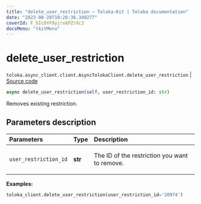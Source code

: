 ```yaml
---
title: "delete_user_restriction — Toloka-Kit | Toloka documentation"
date: "2023-08-28T10:26:36.340277"
coverId: F_bIcOYF9yjrxkPZrXc3
docsMenu: "tkitMenu"
---
```


# delete_user_restriction

`toloka.async_client.client.AsyncTolokaClient.delete_user_restriction` | [Source code](https://github.com/Toloka/toloka-kit/blob/v1.2.1/src/async_client/client.py#L0)

```python
async delete_user_restriction(self, user_restriction_id: str)
```

Removes existing restriction.

## Parameters description

| Parameters | Type | Description |
| :----------| :----| :-----------|
`user_restriction_id`|**str**|<p>The ID of the restriction you want to remove.</p>

**Examples:**

```python
toloka_client.delete_user_restriction(user_restriction_id='20974')
```